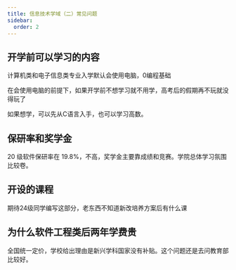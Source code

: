 ```yaml
---
title: 信息技术学域（二）常见问题
sidebar:
  order: 2
---
```


## 开学前可以学习的内容

计算机类和电子信息类专业入学默认会使用电脑，0编程基础

在会使用电脑的前提下，如果开学前不想学习就不用学，高考后的假期再不玩就没得玩了

如果想学，可以先从C语言入手，也可以学习高数。

## 保研率和奖学金

20 级软件保研率在 19.8%，不高，奖学金主要靠成绩和竞赛。学院总体学习氛围比较卷。

## 开设的课程

期待24级同学编写这部分，老东西不知道新改培养方案后有什么课

## 为什么软件工程类后两年学费贵

全国统一定价，学校给出理由是新兴学科国家没有补贴。这个问题还是去问教育部比较好。
